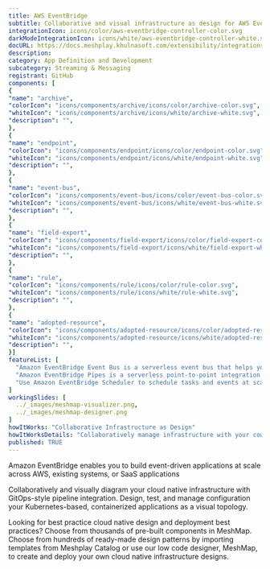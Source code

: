 ```yaml
---
title: AWS EventBridge
subtitle: Collaborative and visual infrastructure as design for AWS EventBridge
integrationIcon: icons/color/aws-eventbridge-controller-color.svg
darkModeIntegrationIcon: icons/white/aws-eventbridge-controller-white.svg
docURL: https://docs.meshplay.khulnasoft.com/extensibility/integrations/aws-eventbridge-controller
description: 
category: App Definition and Development
subcategory: Streaming & Messaging
registrant: GitHub
components: [
{
"name": "archive",
"colorIcon": "icons/components/archive/icons/color/archive-color.svg",
"whiteIcon": "icons/components/archive/icons/white/archive-white.svg",
"description": "",
},
{
"name": "endpoint",
"colorIcon": "icons/components/endpoint/icons/color/endpoint-color.svg",
"whiteIcon": "icons/components/endpoint/icons/white/endpoint-white.svg",
"description": "",
},
{
"name": "event-bus",
"colorIcon": "icons/components/event-bus/icons/color/event-bus-color.svg",
"whiteIcon": "icons/components/event-bus/icons/white/event-bus-white.svg",
"description": "",
},
{
"name": "field-export",
"colorIcon": "icons/components/field-export/icons/color/field-export-color.svg",
"whiteIcon": "icons/components/field-export/icons/white/field-export-white.svg",
"description": "",
},
{
"name": "rule",
"colorIcon": "icons/components/rule/icons/color/rule-color.svg",
"whiteIcon": "icons/components/rule/icons/white/rule-white.svg",
"description": "",
},
{
"name": "adopted-resource",
"colorIcon": "icons/components/adopted-resource/icons/color/adopted-resource-color.svg",
"whiteIcon": "icons/components/adopted-resource/icons/white/adopted-resource-white.svg",
"description": "",
}]
featureList: [
  "Amazon EventBridge Event Bus is a serverless event bus that helps you receive, filter, transform, route, and deliver events.",
  "Amazon EventBridge Pipes is a serverless point-to-point integration resource that helps you connect event producers to event consumers with optional filtering, enrichment, and transformation capabilities.",
  "Use Amazon EventBridge Scheduler to schedule tasks and events at scale."
]
workingSlides: [
  ../_images/meshmap-visualizer.png,
  ../_images/meshmap-designer.png
]
howItWorks: "Collaborative Infrastructure as Design"
howItWorksDetails: "Collaboratively manage infrastructure with your coworkers synchronously sharing the same designs."
published: TRUE
---
```

<p>
Amazon EventBridge enables you to build event-driven applications at scale across AWS, existing systems, or SaaS applications
</p>
<p>
    Collaboratively and visually diagram your cloud native infrastructure with GitOps-style pipeline integration. Design, test, and manage configuration your Kubernetes-based, containerized applications as a visual topology.
</p>
<p>
    Looking for best practice cloud native design and deployment best practices? Choose from thousands of pre-built components in MeshMap. Choose from hundreds of ready-made design patterns by importing templates from Meshplay Catalog or use our low code designer, MeshMap, to create and deploy your own cloud native infrastructure designs.
</p>
